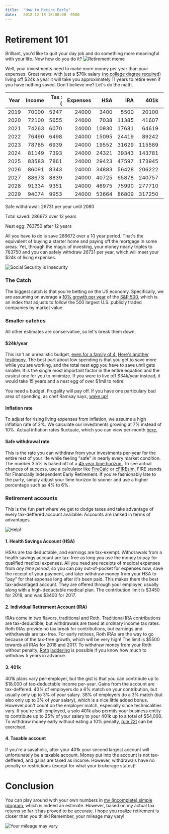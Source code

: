 ```yaml
---
title:  "How to Retire Early"
date:   2018-12-18 18:00:00 -0500
---
```


# Retirement 101
Brilliant, you'd like to quit your day job and do something more meaningful with your life. Now how do you do it?
![Retirement meme](./retirement-meme.png)

Well, your investments need to make more money per year than your expenses. Great news: with just a $70k salary ([no college degree required](https://www.mrmoneymustache.com/2013/07/25/50-jobs-over-50000-without-a-degree-part-1/)) living off $24k a year it will take you approximately 11 years to retire even if you have nothing saved. Don't believe me? Let's do the math.

|Year|Income |Tax :( |Expenses|HSA     |IRA     |401k    |Taxable |Total   |
|----|------:|------:|-------:|-------:|-------:|-------:|-------:|-------:|
|2019|  70000|   5247|   24000|    3400|    5500|   20100|   12158|   41158|
|2020|  72100|   5655|   24000|    7038|   11385|   41607|   26698|   86728|
|2021|  74263|   6070|   24000|   10930|   17681|   64619|   43839|  137071|
|2022|  76490|   6498|   24000|   15095|   24419|   89242|   63809|  192568|
|2023|  78785|   6939|   24000|   19552|   31629|  115589|   86855|  253627|
|2024|  81149|   7393|   24000|   24321|   39343|  143781|  113244|  320689|
|2025|  83583|   7861|   24000|   29423|   47597|  173945|  143260|  394226|
|2026|  86091|   8343|   24000|   34883|   56428|  206222|  177210|  474744|
|2027|  88673|   8839|   24000|   40725|   65878|  240757|  215426|  562788|
|2028|  91334|   9351|   24000|   46975|   75990|  277710|  258262|  658939|
|2029|  94074|   9953|   24000|   53664|   86809|  317250|  306025|  763750|

Safe withdrawal: 26731 per year until 2080

Total saved: 286672 over 12 years

Nest egg: 763750 after 12 years


All you have to do is save 286672 over a 10 year period. That's the equivalent of buying a starter home and paying off the mortgage in some areas. Yet, through the magic of investing, your money nearly triples to 763750 and you can safely withdraw 26731 per year, which will meet your $24k of living expenses.

![Social Security is Insecurity](./ss-retirement.png)

### The Catch
The biggest catch is that you're betting on the US economy. Specifically, we are assuming on average a [10% growth per year](https://www.investopedia.com/ask/answers/042415/what-average-annual-return-sp-500.asp) of the [S&P 500](https://www.tradingview.com/symbols/AMEX-SPY/), which is an index that adjusts to follow the 500 largest U.S. publicly traded companies by market value.

### Smaller catches
All other estimates are conservative, so let's break them down.

#### $24k/year
This isn't an unrealistic budget, [even for a family of 4.](https://www.mrmoneymustache.com/2017/05/19/2016-spending/) [Here's another testimony.](https://rootofgood.com/developing-a-retirement-budget/) The best part about low spending is that you get to save more while you are working, and the total nest egg you have to save until gets smaller. It is the single most important factor in the entire equation and the easiest one for you to minimize. If you were to live off $34k/year instead, it would take 15 years and a nest egg of over $1mil to retire!

You need a budget. Frugality will pay off. If you have one particulary bad area of spending, as chef Ramsay says, [wake up!](https://www.youtube.com/watch?v=BsFeplo_6Pg)

#### Inflation rate
To adjust for rising living expenses from inflation, we assume a high inflation rate of 3%. We calculate our investments growing at 7% instead of 10%. Actual inflation rates fluctuate, which you can view per-month [here.](https://tradingeconomics.com/united-states/inflation-cpi)

#### Safe withdrawal rate
This is the rate you can withdraw from your investments per-year for the entire rest of your life while feeling "safe" in nearly every market condition. The number 3.5% is based off of a [45 year time horizon.](https://www.madfientist.com/safe-withdrawal-rate/) To see actual chances of success, use a calculator like [FireCalc](https://firecalc.com/) or [cFIREsim.](http://cfiresim.com/) FIRE stands for Financially Independent Early Retirement. If you're fashionably late to the party, simply adjust your time horizon to sooner and use a higher percentage such as 4% to 6%.

### Retirement accounts
This is the fun part where we get to dodge taxes and take advantage of every tax-deffered account available. Accounts are ranked in terms of advantages.

![Help!](./retirement-number.png)

#### 1. Health Savings Account (HSA)
HSAs are tax deductable, and earnings are tax-exempt. Withdrawals from a health savings account are tax-free as long you use the money to pay for qualified medical expenses. All you need are receipts of medical expenses from _any time period_, so you can pay out-of-pocket for expenses now, save the receipt of your payment, and later withdraw money from your HSA to "pay" for that expense long after it's been paid. This makes them the best tax-advantaged account. They are offered through your employer, usually along with a high-deductable medical plan. The contribution limit is $3450 for 2018, and was $3400 for 2017.

#### 2. Individual Retirement Account (IRA)
IRAs come in two flavors, traditional and Roth. Traditional IRA contributions are tax-deductible, but withdrawals are taxed at ordinary income tax rates. Roth IRAs provide no tax break for contributions, but earnings and withdrawals are tax-free. For early retirees, Roth IRAs are the way to go because of the tax-free growth, which will be very high! The limit is $5500 towards all IRAs for 2018 and 2017. To withdraw money from your Roth without penalty, [Roth](https://www.madfientist.com/traditional-ira-vs-roth-ira/) [laddering](https://rootofgood.com/roth-ira-conversion-ladder-early-retirement/) is possible if you know how much to withdraw 5 years in advance.

#### 3. 401k
401k plans vary per-employer, but the gist is that you can contribute up to $18,000 of tax-deductable income per-year. Gains from the account are tax-deffered. 40% of employers do a 6% match on your contribution, but usually only up to 3% of your salary. 38% of employers do a 3% match (but also only up to 3% of your salary), which is a nice little added bonus. However,don't count on the employer match, especially since technicalities vary. If you're self-employed, a solo 401k also permits your business entity to contribute up to 25% of your salary to your 401k up to a total of $54,000. To withdraw money early without eating a 10% penalty, [rule 72t](http://www.gcbaonline.com/retirement/understanding-irs-72t-withdraws-rule-calculator) can be exercised.

#### 4. Taxable account
If you're a savaholic, after your 401k your second largest account will unfortunately be a taxable account. Money put into the account is not tax-deffered, and gains are taxed as income. However, withdrawals have no penalty or restrictions (except for what your brokerage states)!

# Conclusion
You can play around with your own numbers in [my (incomplete) simple program](https://gist.github.com/thesmartwon/acab1443532c03f27accc04c254355f1), which is indeed an estimate. However, based on my actual tax returns so far it has proved to be accurate. I hope you realize retirement is closer than you think! Remember, your mileage may vary!

![Your mileage may vary](./ymmv.png)